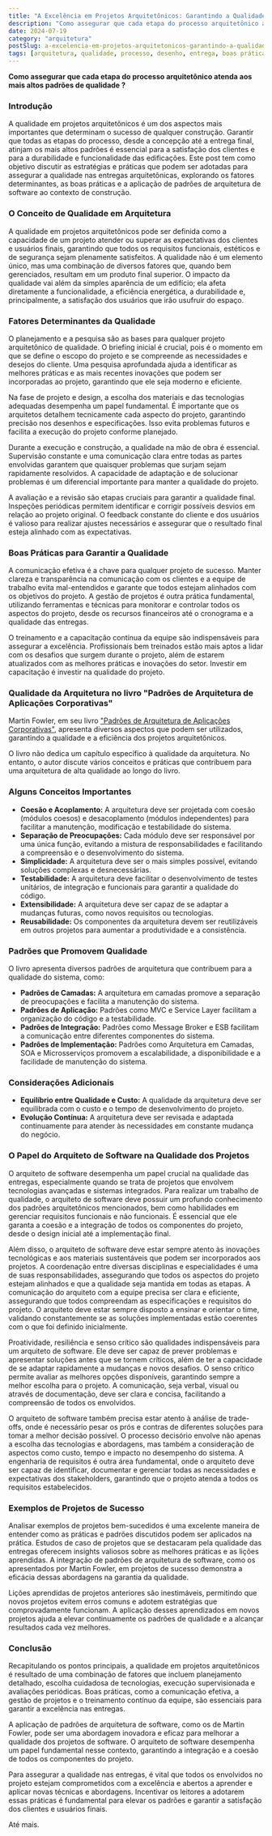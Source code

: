 ```yaml
---
title: "A Excelência em Projetos Arquitetônicos: Garantindo a Qualidade nas Entregas"
description: "Como assegurar que cada etapa do processo arquitetônico atenda aos mais altos padrões de qualidade"
date: 2024-07-19
category: "arquitetura"
postSlug: a-excelencia-em-projetos-arquitetonicos-garantindo-a-qualidade-nas-entregas
tags: [arquitetura, qualidade, processo, desenho, entrega, boas práticas]
---
```



**Como assegurar que cada etapa do processo arquitetônico atenda aos mais altos padrões de qualidade ?**

### Introdução

A qualidade em projetos arquitetônicos é um dos aspectos mais importantes que determinam o sucesso de qualquer construção. Garantir que todas as etapas do processo, desde a concepção até a entrega final, atinjam os mais altos padrões é essencial para a satisfação dos clientes e para a durabilidade e funcionalidade das edificações. Este post tem como objetivo discutir as estratégias e práticas que podem ser adotadas para assegurar a qualidade nas entregas arquitetônicas, explorando os fatores determinantes, as boas práticas e a aplicação de padrões de arquitetura de software ao contexto de construção.

### O Conceito de Qualidade em Arquitetura

A qualidade em projetos arquitetônicos pode ser definida como a capacidade de um projeto atender ou superar as expectativas dos clientes e usuários finais, garantindo que todos os requisitos funcionais, estéticos e de segurança sejam plenamente satisfeitos. A qualidade não é um elemento único, mas uma combinação de diversos fatores que, quando bem gerenciados, resultam em um produto final superior. O impacto da qualidade vai além da simples aparência de um edifício; ela afeta diretamente a funcionalidade, a eficiência energética, a durabilidade e, principalmente, a satisfação dos usuários que irão usufruir do espaço.

### Fatores Determinantes da Qualidade

O planejamento e a pesquisa são as bases para qualquer projeto arquitetônico de qualidade. O briefing inicial é crucial, pois é o momento em que se define o escopo do projeto e se compreende as necessidades e desejos do cliente. Uma pesquisa aprofundada ajuda a identificar as melhores práticas e as mais recentes inovações que podem ser incorporadas ao projeto, garantindo que ele seja moderno e eficiente.

Na fase de projeto e design, a escolha dos materiais e das tecnologias adequadas desempenha um papel fundamental. É importante que os arquitetos detalhem tecnicamente cada aspecto do projeto, garantindo precisão nos desenhos e especificações. Isso evita problemas futuros e facilita a execução do projeto conforme planejado.

Durante a execução e construção, a qualidade na mão de obra é essencial. Supervisão constante e uma comunicação clara entre todas as partes envolvidas garantem que quaisquer problemas que surjam sejam rapidamente resolvidos. A capacidade de adaptação e de solucionar problemas é um diferencial importante para manter a qualidade do projeto.

A avaliação e a revisão são etapas cruciais para garantir a qualidade final. Inspeções periódicas permitem identificar e corrigir possíveis desvios em relação ao projeto original. O feedback constante do cliente e dos usuários é valioso para realizar ajustes necessários e assegurar que o resultado final esteja alinhado com as expectativas.

### Boas Práticas para Garantir a Qualidade

A comunicação efetiva é a chave para qualquer projeto de sucesso. Manter clareza e transparência na comunicação com os clientes e a equipe de trabalho evita mal-entendidos e garante que todos estejam alinhados com os objetivos do projeto. A gestão de projetos é outra prática fundamental, utilizando ferramentas e técnicas para monitorar e controlar todos os aspectos do projeto, desde os recursos financeiros até o cronograma e a qualidade das entregas.

O treinamento e a capacitação contínua da equipe são indispensáveis para assegurar a excelência. Profissionais bem treinados estão mais aptos a lidar com os desafios que surgem durante o projeto, além de estarem atualizados com as melhores práticas e inovações do setor. Investir em capacitação é investir na qualidade do projeto.

### Qualidade da Arquitetura no livro "Padrões de Arquitetura de Aplicações Corporativas"

Martin Fowler, em seu livro ["Padrões de Arquitetura de Aplicações Corporativas"](https://amzn.to/3zJrB2V), apresenta diversos aspectos que podem ser utilizados, garantindo a qualidade e a eficiência dos projetos arquitetônicos.

O livro não dedica um capítulo específico à qualidade da arquitetura. No entanto, o autor discute vários conceitos e práticas que contribuem para uma arquitetura de alta qualidade ao longo do livro.

### Alguns Conceitos Importantes

- **Coesão e Acoplamento:** A arquitetura deve ser projetada com coesão (módulos coesos) e desacoplamento (módulos independentes) para facilitar a manutenção, modificação e testabilidade do sistema.
- **Separação de Preocupações:** Cada módulo deve ser responsável por uma única função, evitando a mistura de responsabilidades e facilitando a compreensão e o desenvolvimento do sistema.
- **Simplicidade:** A arquitetura deve ser o mais simples possível, evitando soluções complexas e desnecessárias.
- **Testabilidade:** A arquitetura deve facilitar o desenvolvimento de testes unitários, de integração e funcionais para garantir a qualidade do código.
- **Extensibilidade:** A arquitetura deve ser capaz de se adaptar a mudanças futuras, como novos requisitos ou tecnologias.
- **Reusabilidade:** Os componentes da arquitetura devem ser reutilizáveis em outros projetos para aumentar a produtividade e a consistência.

### Padrões que Promovem Qualidade

O livro apresenta diversos padrões de arquitetura que contribuem para a qualidade do sistema, como:

- **Padrões de Camadas:** A arquitetura em camadas promove a separação de preocupações e facilita a manutenção do sistema.
- **Padrões de Aplicação:** Padrões como MVC e Service Layer facilitam a organização do código e a testabilidade.
- **Padrões de Integração:** Padrões como Message Broker e ESB facilitam a comunicação entre diferentes componentes do sistema.
- **Padrões de Implementação:** Padrões como Arquitetura em Camadas, SOA e Microsserviços promovem a escalabilidade, a disponibilidade e a facilidade de manutenção do sistema.

### Considerações Adicionais

- **Equilíbrio entre Qualidade e Custo:** A qualidade da arquitetura deve ser equilibrada com o custo e o tempo de desenvolvimento do projeto.
- **Evolução Contínua:** A arquitetura deve ser revisada e adaptada continuamente para atender às necessidades em constante mudança do negócio.

### O Papel do Arquiteto de Software na Qualidade dos Projetos

O arquiteto de software desempenha um papel crucial na qualidade das entregas, especialmente quando se trata de projetos que envolvem tecnologias avançadas e sistemas integrados. Para realizar um trabalho de qualidade, o arquiteto de software deve possuir um profundo conhecimento dos padrões arquitetônicos mencionados, bem como habilidades em gerenciar requisitos funcionais e não funcionais. É essencial que ele garanta a coesão e a integração de todos os componentes do projeto, desde o design inicial até a implementação final.

Além disso, o arquiteto de software deve estar sempre atento às inovações tecnológicas e aos materiais sustentáveis que podem ser incorporados aos projetos. A coordenação entre diversas disciplinas e especialidades é uma de suas responsabilidades, assegurando que todos os aspectos do projeto estejam alinhados e que a qualidade seja mantida em todas as etapas. A comunicação do arquiteto com a equipe precisa ser clara e eficiente, assegurando que todos compreendam as especificações e requisitos do projeto. O arquiteto deve estar sempre disposto a ensinar e orientar o time, validando constantemente se as soluções implementadas estão coerentes com o que foi definido inicialmente.

Proatividade, resiliência e senso crítico são qualidades indispensáveis para um arquiteto de software. Ele deve ser capaz de prever problemas e apresentar soluções antes que se tornem críticos, além de ter a capacidade de se adaptar rapidamente a mudanças e novos desafios. O senso crítico permite avaliar as melhores opções disponíveis, garantindo sempre a melhor escolha para o projeto. A comunicação, seja verbal, visual ou através de documentação, deve ser clara e concisa, facilitando a compreensão de todos os envolvidos.

O arquiteto de software também precisa estar atento à análise de trade-offs, onde é necessário pesar os prós e contras de diferentes soluções para tomar a melhor decisão possível. O processo decisório envolve não apenas a escolha das tecnologias e abordagens, mas também a consideração de aspectos como custo, tempo e impacto no desempenho do sistema. A engenharia de requisitos é outra área fundamental, onde o arquiteto deve ser capaz de identificar, documentar e gerenciar todas as necessidades e expectativas dos stakeholders, garantindo que o projeto atenda a todos os requisitos estabelecidos.

### Exemplos de Projetos de Sucesso

Analisar exemplos de projetos bem-sucedidos é uma excelente maneira de entender como as práticas e padrões discutidos podem ser aplicados na prática. Estudos de caso de projetos que se destacaram pela qualidade das entregas oferecem insights valiosos sobre as melhores práticas e as lições aprendidas. A integração de padrões de arquitetura de software, como os apresentados por Martin Fowler, em projetos de sucesso demonstra a eficácia dessas abordagens na garantia da qualidade.

Lições aprendidas de projetos anteriores são inestimáveis, permitindo que novos projetos evitem erros comuns e adotem estratégias que comprovadamente funcionam. A aplicação desses aprendizados em novos projetos ajuda a elevar continuamente os padrões de qualidade e a alcançar resultados cada vez melhores.

### Conclusão

Recapitulando os pontos principais, a qualidade em projetos arquitetônicos é resultado de uma combinação de fatores que incluem planejamento detalhado, escolha cuidadosa de tecnologias, execução supervisionada e avaliações periódicas. Boas práticas, como a comunicação efetiva, a gestão de projetos e o treinamento contínuo da equipe, são essenciais para garantir a excelência nas entregas.

A aplicação de padrões de arquitetura de software, como os de Martin Fowler, pode ser uma abordagem inovadora e eficaz para melhorar a qualidade dos projetos de software. O arquiteto de software desempenha um papel fundamental nesse contexto, garantindo a integração e a coesão de todos os componentes do projeto.

Para assegurar a qualidade nas entregas, é vital que todos os envolvidos no projeto estejam comprometidos com a excelência e abertos a aprender e aplicar novas técnicas e abordagens. Incentivar os leitores a adotarem essas práticas é fundamental para elevar os padrões e garantir a satisfação dos clientes e usuários finais.

Até mais.
